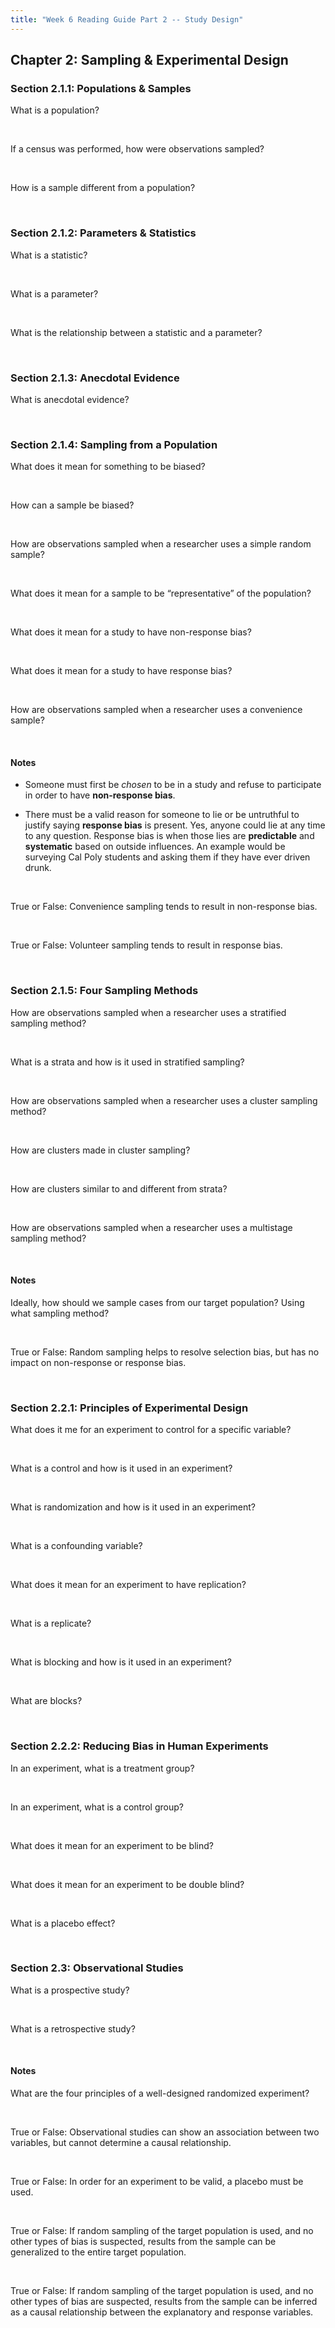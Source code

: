 ```yaml
---
title: "Week 6 Reading Guide Part 2 -- Study Design"
---
```


## Chapter 2: Sampling & Experimental Design

### Section 2.1.1: Populations & Samples

What is a population?

</br>

If a census was performed, how were observations sampled?

</br>

How is a sample different from a population?

</br>

### Section 2.1.2: Parameters & Statistics

What is a statistic?

</br>

What is a parameter?

</br>

What is the relationship between a statistic and a parameter?

</br>

### Section 2.1.3: Anecdotal Evidence

What is anecdotal evidence?

</br>

### Section 2.1.4: Sampling from a Population

What does it mean for something to be biased?

</br>

How can a sample be biased?

</br>

How are observations sampled when a researcher uses a simple random sample?

</br>

What does it mean for a sample to be "representative" of the population?

</br>

What does it mean for a study to have non-response bias?

</br>

What does it mean for a study to have response bias?

</br>

How are observations sampled when a researcher uses a convenience sample?

</br>

#### Notes

-   Someone must first be *chosen* to be in a study and refuse to participate in order to have **non-response bias**.

-   There must be a valid reason for someone to lie or be untruthful to justify saying **response bias** is present. Yes, anyone could lie at any time to any question. Response bias is when those lies are **predictable** and **systematic** based on outside influences. An example would be surveying Cal Poly students and asking them if they have ever driven drunk.

</br>

True or False: Convenience sampling tends to result in non-response bias.

</br>

True or False: Volunteer sampling tends to result in response bias.

</br>

### Section 2.1.5: Four Sampling Methods

How are observations sampled when a researcher uses a stratified sampling method?

</br>

What is a strata and how is it used in stratified sampling?

</br>

How are observations sampled when a researcher uses a cluster sampling method?

</br>

How are clusters made in cluster sampling?

</br>

How are clusters similar to and different from strata?

</br>

How are observations sampled when a researcher uses a multistage sampling method?

</br>

#### Notes

Ideally, how should we sample cases from our target population? Using what sampling method?

</br>

True or False: Random sampling helps to resolve selection bias, but has no impact on non-response or response bias.

</br>

### Section 2.2.1: Principles of Experimental Design

What does it me for an experiment to control for a specific variable?

</br>

What is a control and how is it used in an experiment?

</br>

What is randomization and how is it used in an experiment?

</br>

What is a confounding variable?

</br>

What does it mean for an experiment to have replication?

</br>

What is a replicate?

</br>

What is blocking and how is it used in an experiment?

</br>

What are blocks?

</br>

### Section 2.2.2: Reducing Bias in Human Experiments

In an experiment, what is a treatment group?

</br>

In an experiment, what is a control group?

</br>

What does it mean for an experiment to be blind?

</br>

What does it mean for an experiment to be double blind?

</br>

What is a placebo effect?

</br>

### Section 2.3: Observational Studies

What is a prospective study?

</br>

What is a retrospective study?

</br>

#### Notes

What are the four principles of a well-designed randomized experiment?

</br>

True or False: Observational studies can show an association between two variables, but cannot determine a causal relationship.

</br>

True or False: In order for an experiment to be valid, a placebo must be used.

</br>

True or False: If random sampling of the target population is used, and no other types of bias is suspected, results from the sample can be generalized to the entire target population.

</br>

True or False: If random sampling of the target population is used, and no other types of bias are suspected, results from the sample can be inferred as a causal relationship between the explanatory and response variables.

